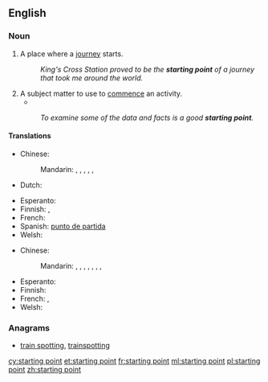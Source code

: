 ==English==

===Noun===
{{en-noun}}

# A place where a [[journey]] starts.
#: ''King's Cross Station proved to be the '''starting point''' of a journey that took me around the world.''
# A subject matter to use to [[commence]] an activity.
#*{{quote-magazine|year=2012|month=March-April
|author=[[w:Terry Sejnowski|Terrence J. Sejnowski]]
|title=Well-connected Brains
|volume=100|issue=2|page=171
|magazine={{w|American Scientist}}
|url=http://www.americanscientist.org/bookshelf/pub/well-connected-brains
|passage=Creating a complete map of the human connectome would therefore be a monumental milestone but not the end of the journey to understanding how our brains work. The achievement will transform neuroscience and serve as the '''starting point''' for asking questions we could not otherwise have answered, [&hellip;].}}
#: ''To examine some of the data and facts is a good '''starting point'''.''

====Translations====
{{trans-top|place where a journey starts}}
* Chinese:
*: Mandarin: {{t|cmn|出發點|sc=Hani}}, {{t+|cmn|出发点|tr=chūfādiǎn|sc=Hani}}, {{t|cmn|起始點|sc=Hani}}, {{t|cmn|起始点|tr=qǐshǐdiǎn|sc=Hani}}, {{t|cmn|起點|sc=Hani}}, {{t+|cmn|起点|tr=qǐdiǎn|sc=Hani}}
* Dutch: {{t+|nl|beginpunt|n}}
{{trans-mid}}
* Esperanto: {{t|eo|elirpunkto}}
* Finnish: {{t|fi|lähtöpaikka}},  {{t|fi|lähtöpiste}}
* French: {{t+|fr|point de départ|m}}
* Spanish: [[punto de partida]] {{m}}
* Welsh: {{t+|cy|tarddle}}
{{trans-bottom}}

{{trans-top|subject matter to commence an activity}}
* Chinese:
*: Mandarin: {{t|cmn|出發點|sc=Hani}}, {{t+|cmn|出发点|tr=chūfādiǎn|sc=Hani}}, {{t+|cmn|開端|sc=Hani}}, {{t+|cmn|开端|tr=kāiduān|sc=Hani}}, {{t|cmn|起點|sc=Hani}}, {{t+|cmn|起点|tr=qǐdiǎn|sc=Hani}}, {{t+|cmn|基礎|sc=Hani}}, {{t+|cmn|基础|tr=jīchǔ|sc=Hani}}
{{trans-mid}}
* Esperanto: {{t|eo|elirpunkto}}
* Finnish: {{t+|fi|aloitus}}
* French: {{t+|fr|point de départ|m}},  {{t+|fr|commencement|m}}
* Welsh: {{t+|cy|man cychwyn}}
{{trans-bottom}}

===Anagrams===
* [[train spotting#English|train spotting]], [[trainspotting#English|trainspotting]]

[[cy:starting point]]
[[et:starting point]]
[[fr:starting point]]
[[ml:starting point]]
[[pl:starting point]]
[[zh:starting point]]